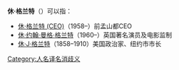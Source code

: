 '''休·格兰特'''（{{lang-en|Hugh Grant}}）可以指：
* [[休·格兰特_(CEO)|休·格兰特 (CEO)]]（1958–）前孟山都CEO
* [[休·约翰·曼格·格兰特|休·约翰·曼格·格兰特]]（1960–）英国著名演员及电影监制
* [[休·J·格兰特|休·J·格兰特]]（1858–1910）美国政治家、纽约市市长
{{消歧义}}

[[Category:人名译名消歧义|Category:人名译名消歧义]]